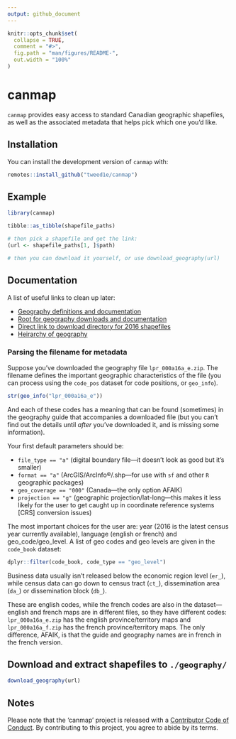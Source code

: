 ```yaml
---
output: github_document
---
```


<!-- README.md is generated from README.Rmd. Please edit that file -->

```r
knitr::opts_chunk$set(
  collapse = TRUE,
  comment = "#>",
  fig.path = "man/figures/README-",
  out.width = "100%"
)
```
# canmap

<!-- badges: start -->
<!-- badges: end -->

```canmap``` provides easy access to standard Canadian geographic shapefiles, as well as the associated metadata that helps pick which one you'd like.

## Installation

You can install the development version of ```canmap``` with:

``` r
remotes::install_github("tweed1e/canmap")
```

## Example


```r
library(canmap)

tibble::as_tibble(shapefile_paths)

# then pick a shapefile and get the link:
(url <- shapefile_paths[1, ]$path)

# then you can download it yourself, or use download_geography(url)
```


## Documentation 


A list of useful links to clean up later:

* [Geography definitions and documentation](https://www.statcan.gc.ca/eng/subjects/standard/sgc/geography)
* [Root for geography downloads and documentation](https://www12.statcan.gc.ca/census-recensement/2016/geo/index-eng.cfm) 
* [Direct link to download directory for 2016 shapefiles](https://www12.statcan.gc.ca/census-recensement/2011/geo/bound-limit/bound-limit-2016-eng.cfm)
* [Heirarchy of geography](https://www150.statcan.gc.ca/n1/pub/92-195-x/2011001/other-autre/hierarch/h-eng.htm)


### Parsing the filename for metadata

Suppose you've downloaded the geography file ```lpr_000a16a_e.zip```. The filename defines the important geographic characteristics of the file (you can process using the ```code_pos``` dataset for code positions, or ```geo_info```).

```r
str(geo_info("lpr_000a16a_e"))
```

And each of these codes has a meaning that can be found (sometimes) in the geography guide that accompanies a downloaded file (but you can't find out the details until *after* you've downloaded it, and is missing some information).

Your first default parameters should be: 

- ```file_type == "a"``` (digital boundary file---it doesn't look as good but it's smaller) 
- ```format == "a"``` (ArcGIS/ArcInfo®/.shp---for use with ```sf``` and other ```R``` geographic packages)
- ```geo_coverage == "000"``` (Canada---the only option AFAIK)
- ```projection == "g"``` (geographic projection/lat-long---this makes it less likely for the user to get caught up in coordinate reference systems [CRS] conversion issues)

The most important choices for the user are: year (2016 is the latest census year currently available), language (english or french) and geo_code/geo_level. A list of geo codes and geo levels are given in the ```code_book``` dataset:

``` r
dplyr::filter(code_book, code_type == "geo_level")
```

Business data usually isn't released below the economic region level (```er_```), while census data can go down to census tract (```ct_```), dissemination area (```da_```) or dissemination block (```db_```). 

These are english codes, while the french codes are also in the dataset---english and french maps are in different files, so they have different codes: ```lpr_000a16a_e.zip``` has the english province/territory maps and ```lpr_000a16a_f.zip``` has the french province/territory maps. The only difference, AFAIK, is that the guide and geography names are in french in the french version.


## Download and extract shapefiles to ```./geography/```

``` r
download_geography(url)
```


## Notes

Please note that the 'canmap' project is released with a
[Contributor Code of Conduct](.github/CODE_OF_CONDUCT.md).
By contributing to this project, you agree to abide by its terms.
